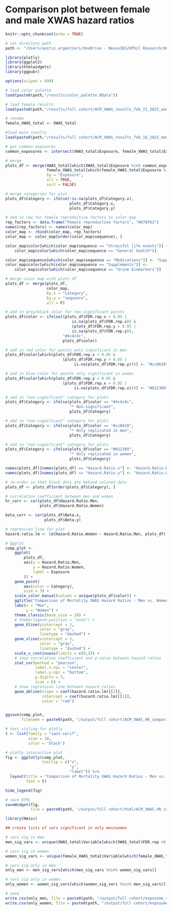 # Comparison plot between female and male XWAS hazard ratios

```r
knitr::opts_chunk$set(echo = TRUE)
```

```r
# set directory path
path <- "/Users/austin.argentieri/OneDrive - Nexus365/DPhil Research/UKB/Analysis projects/ACM EWAS 2021"
```

```r
library(plotly)
library(ggplot2)
library(htmlwidgets)
library(ggpubr)

options(scipen = 999)

# load color palette
load(paste0(path,"/results/color_palette.RData"))

# load female results
load(paste0(path,"/results/full cohort/ACM_XWAS_results_feb_21_2022_women.RData"))

# rename
female_XWAS_total <- XWAS_total

#load male results
load(paste0(path,"/results/full cohort/ACM_XWAS_results_feb_16_2022_men.RData"))

# get common exposures
common_exposures <- intersect(XWAS_total$Exposure, female_XWAS_total$Exposure)

# merge
plots_df <- merge(XWAS_total[which(XWAS_total$Exposure %in% common_exposures), ], 
                  female_XWAS_total[which(female_XWAS_total$Exposure %in% common_exposures), ],
                  by = "Exposure",
                  all = TRUE,
                  sort = FALSE)

# merge categories for plot
plots_df$Category <- ifelse(!is.na(plots_df$Category.x),
                            plots_df$Category.x,
                            plots_df$Category.y)

# add in row for female reproductive factors to color_map
rep_factors <- data.frame("Female reproductive factors", "#678F63")
names(rep_factors) <- names(color_map)
color_map <- rbind(color_map, rep_factors)
color_map <- color_map[order(color_map$sequence), ]

color_map$color[which(color_map$sequence == "Stressful life events")] <- 
    color_map$color[which(color_map$sequence == "General health")]

color_map$sequence[which(color_map$sequence == "Medications")] <- "Supplements"
color_map$color[which(color_map$sequence == "Supplements")] <- 
    color_map$color[which(color_map$sequence == "Urine biomarkers")]

# merge color map with plots df
plots_df <- merge(plots_df, 
                  color_map, 
                  by.x = "Category",
                  by.y = "sequence", 
                  all = F)

# add in grey/black color for non-significant points
plots_df$color <- ifelse((plots_df$FDR.rep.x > 0.05 |
                             is.na(plots_df$FDR.rep.x)) &
                             (plots_df$FDR.rep.y > 0.05 |
                             is.na(plots_df$FDR.rep.y)),
                         "#4c4c4c",
                         plots_df$color)

# add in red color for points only significant in men
plots_df$color[which(plots_df$FDR.rep.x < 0.05 &
                         (plots_df$FDR.rep.y > 0.05 |
                              is.na(plots_df$FDR.rep.y)))] <- "#cc0610"

# add in blue color for points only significant in women
plots_df$color[which(plots_df$FDR.rep.y < 0.05 &
                         (plots_df$FDR.rep.x > 0.05 |
                              is.na(plots_df$FDR.rep.x)))] <- "#012380"

# add in "non-significant" category for plots
plots_df$Category <- ifelse(plots_df$color == "#4c4c4c",
                            "* Non-significant",
                            plots_df$Category)

# add in "non-significant" category for plots
plots_df$Category <- ifelse(plots_df$color == "#cc0610",
                            "* Only replicated in men",
                            plots_df$Category)

# add in "non-significant" category for plots
plots_df$Category <- ifelse(plots_df$color == "#012380",
                            "* Only replicated in women",
                            plots_df$Category)

names(plots_df)[names(plots_df) == "Hazard.Ratio.x"] <- "Hazard.Ratio.Men"
names(plots_df)[names(plots_df) == "Hazard.Ratio.y"] <- "Hazard.Ratio.Women"

# re-order so that black dots are behind colored dots
plots_df <- plots_df[order(plots_df$Category), ]

# correlation coefficient between men and women
hr_corr <- cor(plots_df$Hazard.Ratio.Men, 
               plots_df$Hazard.Ratio.Women)

beta_corr <- cor(plots_df$Beta.x, 
                 plots_df$Beta.y)

# regression line for plot
hazard.ratio.lm <- lm(Hazard.Ratio.Women ~ Hazard.Ratio.Men, plots_df)

# ggplot
comp_plot <- 
    ggplot(
        plots_df,
        aes(x = Hazard.Ratio.Men, 
            y = Hazard.Ratio.Women, 
            label = Exposure
        )) + 
    geom_point(
        aes(color = Category),
        size = 3) + 
    scale_color_manual(values = unique(plots_df$color)) +
    ggtitle("Comparison of Mortality XWAS Hazard Ratios - Men vs. Women") +
    labs(x = "Men",
         y = "Women") +
    theme_classic(base_size = 18) +
    # theme(legend.position = "none") +
    geom_hline(yintercept = 1, 
               color = "gray", 
               linetype = "dashed") + 
    geom_vline(xintercept = 1, 
               color = "gray", 
               linetype = "dashed") +
    scale_x_continuous(limits = c(0,3)) +
    # show correlation coefficient and p-value between hazard ratios
    stat_cor(method = "pearson",
             label.x.npc = "center",
             label.y.npc = "bottom",
             p.digits = 5,
             size = 6) +
    # show regression line between hazard ratios
    geom_abline(slope = coef(hazard.ratio.lm)[[2]], 
                intercept = coef(hazard.ratio.lm)[[1]],
                color = "red")


ggsave(comp_plot, 
       filename = paste0(path, "/output/full cohort/ACM_XWAS_HR_comparison_feb_21_2022.png"), width = 15, height = 10)

# text styling for plotly
t <- list(family = "sans-serif",
          size = 18,
          color = 'black')

# plotly interactive plot
fig <- ggplotly(comp_plot, 
                tooltip = c("x", 
                            "y", 
                            "label")) %>% 
  layout(title = "Comparison of Mortality XWAS Hazard Ratios - Men vs. Women", 
         font = t)

hide_legend(fig) 

# save HTML
saveWidget(fig, 
           file = paste0(path, "/output/full cohort/html/ACM_XWAS_HR_comparison_feb_21_2022.html"))
```

```r

library(Hmisc)

## create lists of vars significant in only men/women

# vars sig in men
men_sig_vars <- unique(XWAS_total$Variable[which(XWAS_total$FDR.rep <0.05)])

# vars sig in women
women_sig_vars <- unique(female_XWAS_total$Variable[which(female_XWAS_total$FDR.rep <0.05)])

# vars sig only in men
only_men <- men_sig_vars[which(men_sig_vars %nin% women_sig_vars)]

# vars sig only in women
only_women <- women_sig_vars[which(women_sig_vars %nin% men_sig_vars)]

# save
write.csv(only_men, file = paste0(path, "/output/full cohort/exposome_vars_sig_only_men_feb_21_2022.csv"))
write.csv(only_women, file = paste0(path, "/output/full cohort/exposome_vars_sig_only_women_feb_21_2022.csv"))

```